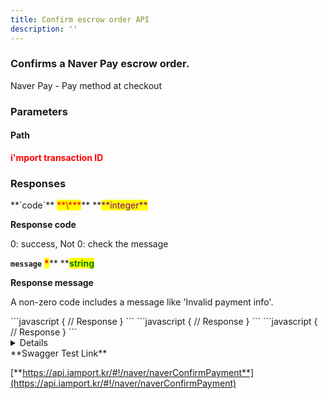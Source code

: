 ```yaml
---
title: Confirm escrow order API
description: ''
---
```





### Confirms a Naver Pay escrow order.

<Swagger method="post" path="/payments/{imp_uid}/naver/confirm" baseUrl="https://api.iamport.kr" summary="Confirms a Naver Pay escrow order.">
<SwaggerDescription>
Naver Pay - Pay method at checkout

</SwaggerDescription>

### Parameters

#### Path

<SwaggerParameter name="imp_uid	" type="String" required="true">
<mark style="color:red;">

**i'mport transaction ID**

</mark>

</SwaggerParameter>


### Responses

<SwaggerResponse status="200: OK" description="Success">
<Tabs>
<Tab title="ResponseAnnotation">
**`code`** <mark style="color:red;">**\***</mark>** **<mark style="color:purple;">**integer**</mark>

**Response code**

0: success, Not 0: check the message



**`message`** <mark style="color:red;">**\***</mark>** **<mark style="color:green;">**string**</mark>

**Response message**

A non-zero code includes a message like 'Invalid payment info'.

</Tab>
</Tabs>

</SwaggerResponse>

<SwaggerResponse status="401: Unauthorized" description="Missing or invalid access token">
```javascript
{
    // Response
}
```

</SwaggerResponse>

<SwaggerResponse status="404: Not Found" description="Invalid imp_uid or no access permission">
```javascript
{
    // Response
}
```

</SwaggerResponse>

<SwaggerResponse status="500: Internal Server Error" description="Request failed. Check the response body message.">
```javascript
{
    // Response
}
```

</SwaggerResponse>

</Swagger>

<Details>
<p slot="summary">Response Model Schema</p>

```
{
  "code": 0,
  "message": "string"
}
```

</Details>

<Hint style="success">
**Swagger Test Link**

[**https://api.iamport.kr/#!/naver/naverConfirmPayment**](https://api.iamport.kr/#!/naver/naverConfirmPayment)

</Hint>
